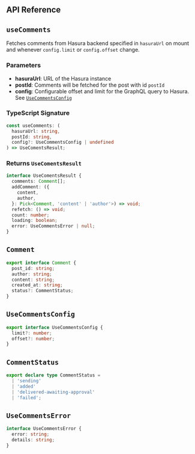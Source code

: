 
<Page>
<Section>

# API Reference

## `useComments`

Fetches comments from Hasura backend specified in `hasuraUrl` on mount and
whenever `config.limit` or `config.offset` change.

### Parameters

- **hasuraUrl**: URL of the Hasura instance
- **postId**: Comments will be fetched for the post with id `postId`
- **config**: Configurable offset and limit for the GraphQL query to Hasura. See
  [`UseCommentsConfig`](#use-comments-config)

### TypeScript Signature

```ts
const useComments: (
  hasuraUrl: string,
  postId: string,
  config?: UseCommentsConfig | undefined
) => UseComentsResult;
```

### Returns `UseComentsResult`

```ts
interface UseComentsResult {
  comments: Comment[];
  addComment: ({
    content,
    author,
  }: Pick<Comment, 'content' | 'author'>) => void;
  refetch: () => void;
  count: number;
  loading: boolean;
  error: UseCommentsError | null;
}
```

## `Comment`

```ts
export interface Comment {
  post_id: string;
  author: string;
  content: string;
  created_at: string;
  status?: CommentStatus;
}
```

## `UseCommentsConfig`

```ts
export interface UseCommentsConfig {
  limit?: number;
  offset?: number;
}
```

## `CommentStatus`

```ts
export declare type CommentStatus =
  | 'sending'
  | 'added'
  | 'delivered-awaiting-approval'
  | 'failed';
```

## `UseCommentsError`

```ts
interface UseCommentsError {
  error: string;
  details: string;
}
```

</Section>
</Page>
